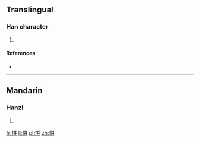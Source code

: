 ==Translingual==

===Han character===
{{Han char|rn=61|rad=心|as=06|sn=9|four=9804<sub>1</sub>|canj=心廿廿 (PTT)}}

# {{defn|Han|sort=心06}}

====References====
* {{Han ref|kx=0386.150|dkj=10613|dj=0718.110|hdz=42298.120|uh=6072|ud=24690|bh=CEC2|bd=52930}}

----

==Mandarin==

===Hanzi===
{{cmn-hanzi|pin=[[pēng]] ([[peng1]])|wg=p'eng<sup>1</sup>}}

# {{defn|Mandarin|sort=心06}}

[[fr:恲]]
[[li:恲]]
[[pl:恲]]
[[zh:恲]]